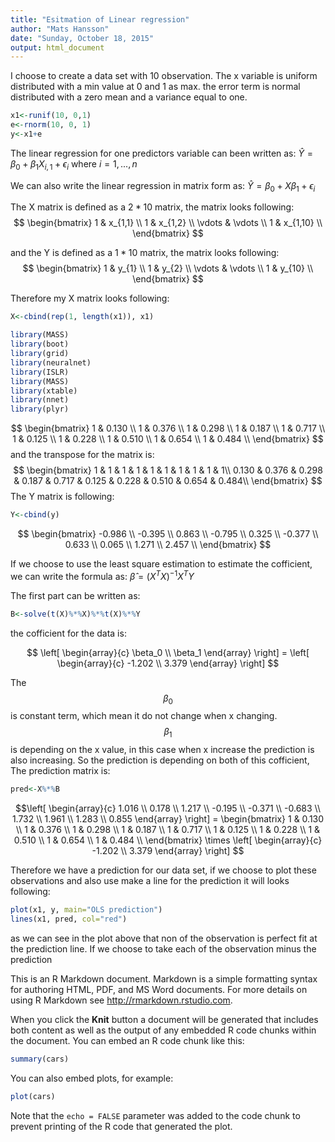 ```yaml
---
title: "Esitmation of Linear regression"
author: "Mats Hansson"
date: "Sunday, October 18, 2015"
output: html_document
---
```

\usepackage{amsmath}

I choose to create a data set with 10 observation.
The x variable is uniform distributed with a min value at 0 and 1 as max.
the error term is normal distributed with a zero mean and a variance equal to one.

```r
x1<-runif(10, 0,1) 
e<-rnorm(10, 0, 1)
y<-x1+e
```

The linear regression for one predictors variable can been written as:
$\hat{Y}=\beta_0+\beta_1 X_{i,1}+\epsilon_i$  where $i=1,...,n$

We can also write the linear regression in matrix form as:
$\hat{Y}=\beta_0+X\beta_1+\epsilon_i$

The X matrix is defined as a $2*10$ matrix, the matrix looks following:
$$
\begin{bmatrix} 
1 & x_{1,1} \\
1 & x_{1,2} \\
\vdots  & \vdots \\
1 & x_{1,10} \\
\end{bmatrix}
$$

and the Y is defined as a $1*10$ matrix, the matrix looks following:
$$
\begin{bmatrix} 
1 & y_{1} \\
1 & y_{2} \\
\vdots  & \vdots \\
1 & y_{10} \\
\end{bmatrix}
$$


Therefore my X matrix looks following:
```r
X<-cbind(rep(1, length(x1)), x1)
```

```r
library(MASS)
library(boot)
library(grid)
library(neuralnet)
library(ISLR)
library(MASS)
library(xtable)
library(nnet)
library(plyr)
```
$$
\begin{bmatrix}
1 & 0.130 \\
1 & 0.376 \\
1 & 0.298 \\
1 & 0.187 \\
1 & 0.717 \\
1 & 0.125 \\
1 & 0.228 \\
1 & 0.510 \\
1 & 0.654 \\
1 & 0.484 \\
\end{bmatrix}
$$
and the transpose for the matrix is:
$$
\begin{bmatrix}
1 & 1 & 1 & 1 & 1 & 1 & 1 & 1 & 1 & 1\\ 
0.130 & 0.376 & 0.298 & 0.187 & 0.717 & 0.125 & 0.228 & 0.510 & 0.654 & 0.484\\
\end{bmatrix}
$$
The Y matrix is following:
```r
Y<-cbind(y)
```
$$
\begin{bmatrix}
-0.986 \\
-0.395 \\
0.863 \\
-0.795 \\
0.325 \\
-0.377 \\
0.633 \\
0.065 \\
1.271 \\
2.457 \\
\end{bmatrix}
$$

If we choose to use the least square estimation to estimate the cofficient, we can write the formula as:
$\hat{\beta}=(X^{T}X)^{-1}X^{T}Y$

The first part can be written as:
```r
B<-solve(t(X)%*%X)%*%t(X)%*%Y
```

the cofficient for the data is:

$$
\left[ \begin{array}{c} \beta_0 \\ \beta_1 \end{array} \right] = \left[ \begin{array}{c} -1.202 \\ 3.379 \end{array} \right]
$$

The $$\beta_0$$ is constant term, which mean it do not change when x changing. $$\beta_1$$ is depending on the x value, in this case when x increase the prediction is also increasing. So the prediction is depending on both of this cofficient, The prediction matrix is:
```r
pred<-X%*%B
```


$$\left[ \begin{array}{c} 1.016 \\ 0.178 \\ 1.217 \\ -0.195 \\ -0.371 \\ -0.683 \\ 1.732 \\ 1.961 \\ 1.283 \\ 0.855 \end{array} \right] = \begin{bmatrix}
1 & 0.130 \\
1 & 0.376 \\
1 & 0.298 \\
1 & 0.187 \\
1 & 0.717 \\
1 & 0.125 \\
1 & 0.228 \\
1 & 0.510 \\
1 & 0.654 \\
1 & 0.484 \\
\end{bmatrix} \times \left[ \begin{array}{c} -1.202 \\ 3.379 \end{array} \right]  $$

Therefore we have a prediction for our data set, if we choose to plot these observations and also use make a line for the prediction it will looks following:

```r
plot(x1, y, main="OLS prediction")
lines(x1, pred, col="red")
````

as we can see in the plot above that non of the observation is perfect fit at the prediction line. If we choose to take each of the observation minus the prediction 




This is an R Markdown document. Markdown is a simple formatting syntax for authoring HTML, PDF, and MS Word documents. For more details on using R Markdown see <http://rmarkdown.rstudio.com>.

When you click the **Knit** button a document will be generated that includes both content as well as the output of any embedded R code chunks within the document. You can embed an R code chunk like this:

```r
summary(cars)
```

You can also embed plots, for example:

```r
plot(cars)
```

Note that the `echo = FALSE` parameter was added to the code chunk to prevent printing of the R code that generated the plot.

